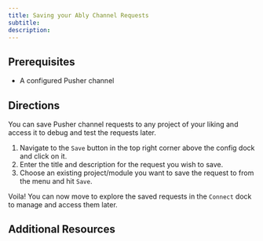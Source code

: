 ```yaml
---
title: Saving your Ably Channel Requests
subtitle:
description:
---
```


## Prerequisites

- A configured Pusher channel

## Directions

You can save Pusher channel requests to any project of your liking and access it to debug and test the requests later.

1. Navigate to the `Save` button in the top right corner above the config dock and click on it.
2. Enter the title and description for the request you wish to save.
3. Choose an existing project/module you want to save the request to from the menu and hit `Save`.

Voila! You can now move to explore the saved requests in the `Connect` dock to manage and access them later.

## Additional Resources
